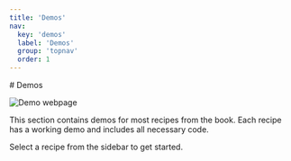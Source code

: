 ```yaml
---
title: 'Demos'
nav:
  key: 'demos'
  label: 'Demos'
  group: 'topnav'
  order: 1
---
```


<div className={demos}>
  # Demos

  ![Demo webpage](/webpage.svg)

  This section contains demos for most recipes from the book. Each recipe has a working demo and includes all necessary code.

  Select a recipe from the sidebar to get started.
</div>